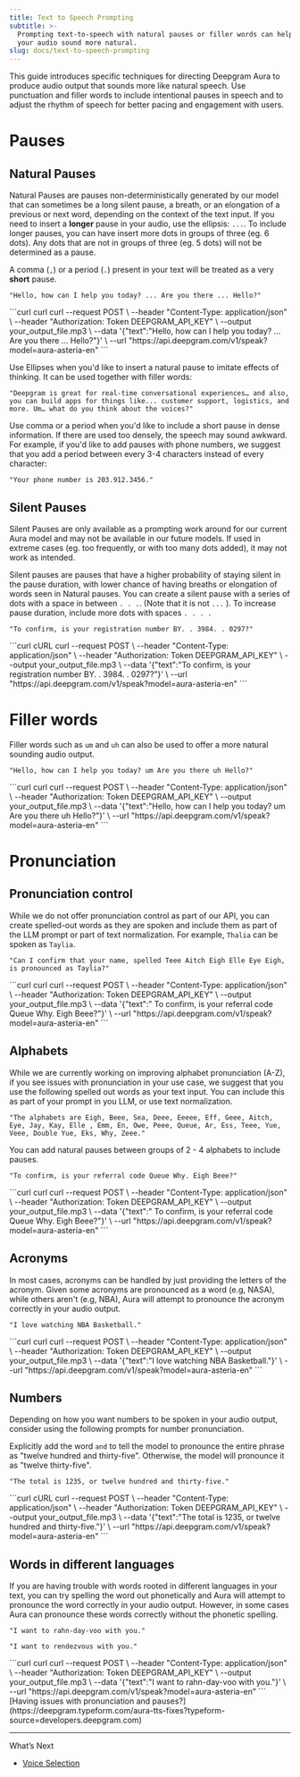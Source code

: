 ```yaml
---
title: Text to Speech Prompting
subtitle: >-
  Prompting text-to-speech with natural pauses or filler words can help to make
  your audio sound more natural.
slug: docs/text-to-speech-prompting
---
```



This guide introduces specific techniques for directing Deepgram Aura to produce audio output that sounds more like natural speech. Use punctuation and filler words to include intentional pauses in speech and to adjust the rhythm of speech for better pacing and engagement with users.

# Pauses

## Natural Pauses

Natural Pauses are pauses non-deterministically generated by our model that can sometimes be a long silent pause, a breath, or an elongation of a previous or next word, depending on the context of the text input. If you need to insert a **longer** pause in your audio, use the ellipsis: `...`. To include longer pauses, you can have insert more dots in groups of three (eg. 6 dots). Any dots that are not in groups of three (eg. 5 dots) will not be determined as a pause.

A comma (`,`) or a period (`.`) present in your text will be treated as a very **short** pause.

```
"Hello, how can I help you today? ... Are you there ... Hello?"
```

<CodeGroup>
  ```curl curl
      curl --request POST \
       --header "Content-Type: application/json" \
       --header "Authorization: Token DEEPGRAM_API_KEY" \
       --output your_output_file.mp3 \
       --data '{"text":"Hello, how can I help you today? ... Are you there ... Hello?"}' \
       --url "https://api.deepgram.com/v1/speak?model=aura-asteria-en"
  ```
</CodeGroup>

Use Ellipses when you'd like to insert a natural pause to imitate effects of thinking. It can be used together with filler words:

```
"Deepgram is great for real-time conversational experiences… and also, you can build apps for things like... customer support, logistics, and more. Um… what do you think about the voices?"
```

Use comma or a period when you'd like to include a short pause in dense information. If there are used too densely, the speech may sound awkward. For example, if you'd like to add pauses with phone numbers, we suggest that you add a period between every 3-4 characters instead of every character:

```
"Your phone number is 203.912.3456."
```

## Silent Pauses

<Warning>
  Silent Pauses are only available as a prompting work around for our current Aura model and may not be available in our future models. If used in extreme cases (eg. too frequently, or with too many dots added), it may not work as intended.
</Warning>

Silent pauses are pauses that have a higher probability of staying silent in the pause duration, with lower chance of having breaths or elongation of words seen in Natural pauses. You can create a silent pause with a series of dots with a space in between `. . .`. (Note that it is not `...` ). To increase pause duration, include more dots with spaces `. . . .`

```
"To confirm, is your registration number BY. . 3984. . 0297?"
```

<CodeGroup>
  ```curl cURL
  curl --request POST \
       --header "Content-Type: application/json" \
       --header "Authorization: Token DEEPGRAM_API_KEY" \
       --output your_output_file.mp3 \
       --data '{"text":"To confirm, is your registration number BY. . 3984. . 0297?"}' \
       --url "https://api.deepgram.com/v1/speak?model=aura-asteria-en"
  ```
</CodeGroup>

# Filler words

Filler words such as `um` and `uh` can also be used to offer a more natural sounding audio output.

```
"Hello, how can I help you today? um Are you there uh Hello?"
```

<CodeGroup>
  ```curl curl
    curl --request POST \
       --header "Content-Type: application/json" \
       --header "Authorization: Token DEEPGRAM_API_KEY" \
       --output your_output_file.mp3 \
       --data '{"text":"Hello, how can I help you today? um Are you there uh Hello?"}' \
       --url "https://api.deepgram.com/v1/speak?model=aura-asteria-en"
  ```
</CodeGroup>

# Pronunciation

## Pronunciation control

While we do not offer pronunciation control as part of our API, you can create spelled-out words as they are spoken and include them as part of the LLM prompt or part of text normalization. For example, `Thalia` can be spoken as `Taylia`.

```
"Can I confirm that your name, spelled Teee Aitch Eigh Elle Eye Eigh, is pronounced as Taylia?"
```

<CodeGroup>
  ```curl curl
  curl --request POST \
       --header "Content-Type: application/json" \
       --header "Authorization: Token DEEPGRAM_API_KEY" \
       --output your_output_file.mp3 \
       --data '{"text":" To confirm, is your referral code Queue Why. Eigh Beee?"}' \
       --url "https://api.deepgram.com/v1/speak?model=aura-asteria-en"
  ```
</CodeGroup>

## Alphabets

While we are currently working on improving alphabet pronunciation (A-Z), if you see issues with pronunciation in your use case, we suggest that you use the following spelled out words as your text input. You can include this as part of your prompt in you LLM, or use text normalization.

```
"The alphabets are Eigh, Beee, Sea, Deee, Eeeee, Eff, Geee, Aitch, Eye, Jay, Kay, Elle , Emm, En, Owe, Peee, Queue, Ar, Ess, Teee, Yue, Veee, Double Yue, Eks, Why, Zeee."
```

You can add natural pauses between groups of 2 - 4 alphabets to include pauses.

```
"To confirm, is your referral code Queue Why. Eigh Beee?"
```

<CodeGroup>
  ```curl curl
  curl --request POST \
       --header "Content-Type: application/json" \
       --header "Authorization: Token DEEPGRAM_API_KEY" \
       --output your_output_file.mp3 \
       --data '{"text":" To confirm, is your referral code Queue Why. Eigh Beee?"}' \
       --url "https://api.deepgram.com/v1/speak?model=aura-asteria-en"
  ```
</CodeGroup>

## Acronyms

In most cases, acronyms can be handled by just providing the letters of the acronym. Given some acronyms are pronounced as a word (e.g, NASA), while others aren't (e.g, NBA), Aura will attempt to pronounce the acronym correctly in your audio output.

```
"I love watching NBA Basketball."
```

<CodeGroup>
  ```curl curl
  curl --request POST \
       --header "Content-Type: application/json" \
       --header "Authorization: Token DEEPGRAM_API_KEY" \
       --output your_output_file.mp3 \
       --data '{"text":"I love watching NBA Basketball."}' \
       --url "https://api.deepgram.com/v1/speak?model=aura-asteria-en"
  ```
</CodeGroup>

## Numbers

Depending on how you want numbers to be spoken in your audio output, consider using the following prompts for number pronunciation.

Explicitly add the word `and` to tell the model to pronounce the entire phrase as "twelve hundred and thirty-five". Otherwise, the model will pronounce it as "twelve thirty-five".

```
"The total is 1235, or twelve hundred and thirty-five."
```

<CodeGroup>
  ```curl cURL
  curl --request POST \
       --header "Content-Type: application/json" \
       --header "Authorization: Token DEEPGRAM_API_KEY" \
       --output your_output_file.mp3 \
       --data '{"text":"The total is 1235, or twelve hundred and thirty-five."}' \
       --url "https://api.deepgram.com/v1/speak?model=aura-asteria-en"
  ```
</CodeGroup>

## Words in different languages

If you are having trouble with words rooted in different languages in your text, you can try spelling the word out phonetically and Aura will attempt to pronounce the word correctly in your audio output. However, in some cases Aura can pronounce these words correctly without the phonetic spelling.

```
"I want to rahn-day-voo with you."
```

```
"I want to rendezvous with you."
```

<CodeGroup>
  ```curl curl
   curl --request POST \
       --header "Content-Type: application/json" \
       --header "Authorization: Token DEEPGRAM_API_KEY" \
       --output your_output_file.mp3 \
       --data '{"text":"I want to rahn-day-voo with you."}' \
       --url "https://api.deepgram.com/v1/speak?model=aura-asteria-en"
  ```
</CodeGroup>

<Info>
  [Having issues with pronunciation and pauses?](https://deepgram.typeform.com/aura-tts-fixes?typeform-source=developers.deepgram.com)
</Info>

***

What’s Next

* [Voice Selection](/docs/tts-models)
